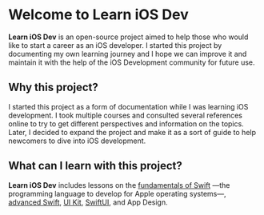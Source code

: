 # Welcome to Learn iOS Dev

**Learn iOS Dev** is an open-source project aimed to help those who would like to start a career as an iOS developer. I started this project by documenting my own learning journey and I hope we can improve it and maintain it with the help of the iOS Development community for future use.

## Why this project?

I started this project as a form of documentation while I was learning iOS development. I took multiple courses and consulted several references online to try to get different perspectives and information on the topics. Later, I decided to expand the project and make it as a sort of guide to help newcomers to dive into iOS development.

## What can I learn with this project?

**Learn iOS Dev** includes lessons on the [fundamentals of Swift](/swift-fundamentals/basics) —the programming language to develop for Apple operating systems—, [advanced Swift](/advanced-swift/intro), [UI Kit](/ui-kit/intro), [SwiftUI](/swiftui/intro), and App Design.

